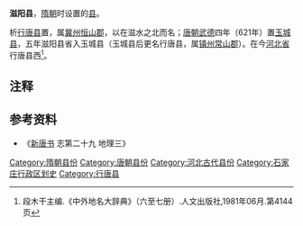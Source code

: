 '''滋阳县'''，[[隋朝|隋朝]]时设置的[[县|县]]。

析[[行唐县|行唐县]]置，属[[冀州_(古代)|冀州]][[恒山郡|恒山郡]]，以在滋水之北而名；[[唐朝|唐朝]][[武德|武德]]四年（621年）置[[玉城县|玉城县]]，五年滋阳县省入玉城县（玉城县后更名行唐县，属[[镇州_(唐朝)|镇州]][[常山郡|常山郡]]）。在今[[河北省|河北省]]行唐县西<ref>段木干主编.《中外地名大辞典》（六至七册）.人文出版社,1981年06月.第4144页</ref>。

== 注释 ==
<references/>

== 参考资料 ==
*《[[新唐书|新唐书]] 志第二十九 地理三》

{{河北行政区划小作品}}
{{DEFAULTSORT:Z}}
[[Category:隋朝县份|Category:隋朝县份]]
[[Category:唐朝县份|Category:唐朝县份]]
[[Category:河北古代县份|Category:河北古代县份]]
[[Category:石家庄行政区划史|Category:石家庄行政区划史]]
[[Category:行唐县|Category:行唐县]]